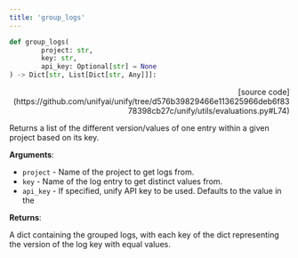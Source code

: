 ```yaml
---
title: 'group_logs'
---
```


```python
def group_logs(
        project: str,
        key: str,
        api_key: Optional[str] = None
) -> Dict[str, List[Dict[str, Any]]]:
```

<p align="right">[source code](https://github.com/unifyai/unify/tree/d576b39829466e113625966deb6f8378398cb27c/unify/utils/evaluations.py#L74)</p>

Returns a list of the different version/values of one entry within a given project
based on its key.

**Arguments**:

- `project` - Name of the project to get logs from.
- `key` - Name of the log entry to get distinct values from.
- `api_key` - If specified, unify API key to be used. Defaults to the value in the



**Returns**:

A dict containing the grouped logs, with each key of the dict representing the
version of the log key with equal values.
